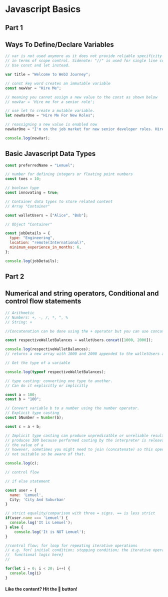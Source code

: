 # Javascript Basics

## Part 1

## Ways To Define/Declare Variables

```js filename="variables.js" {3} copy
// var is not used anymore as it does not provide reliable specificity
// in terms of scope control. Sidenote: "//" is used for single line comments
// Use const and let instead.

var title = "Welcome to Web3 Journey";

// const key word creates an immutable variable
const newVar = "Hire Me";

// meaning you cannot assign a new value to the const as shown below
// newVar = 'Hire me for a senior role';

// use let to create a mutable variable.
let newVarOne = "Hire Me For New Roles";

// reassigning a new value is enabled now
newVarOne = "I'm on the job market for new senior developer roles. Hire me now.";

console.log(newVar);
```

## Basic Javascript Data Types

```js filename="variables.js" {3} copy
const preferredName = "Lemuel";

// number for defining integers or floating point numbers
const toes = 10;

// boolean type
const innovating = true;

// Container data types to store related content
// Array "Container"

const walletUsers = ["Alice", "Bob"];

// Object "Container"

const jobDetails = {
  type: "Engineering",
  location: "remote(International)",
  minimum_experience_in_months: 6,
};

console.log(jobDetails);
```

## Part 2

## Numerical and string operators, Conditional and control flow statements

```js filename="basics_part-two.js" {3} copy
// Arithmetic
// Numbers: +, -, /, *, ^, %
// String: +

//Concatenation can be done using the + operator but you can use concat method

const respectiveWalletBalances = walletUsers.concat([1000, 2000]);

console.log(respectiveWalletBalances);
// returns a new array with 1000 and 2000 appended to the walletUsers array

// Get the type of a variable

console.log(typeof respectiveWalletBalances);

// type casting: converting one type to another.
// Can do it explicitly or implicitly

const a = 100;
const b = "100";

// Convert variable b to a number using the number operator.
// Explicit type casting
const bNumber = Number(b);

const c = a + b;

// Implicit type casting can produce unpredicatble or unreliable results
// produces 300 because performed casting by the interpreter is releavant to
// the value of a
// however, sometimes you might need to join (concatenate) so this operation is
// not suitable so be aware of that.

console.log(c);

// control flow

// if else statement

const user = {
  name: 'Lemuel',
  City; 'City And Suburban'
}

// strict equality/comparison with three = signs. == is less strict
if(user.name === 'Lemuel') {
  console.log('It is Lemuel');
} else {
    console.log('It is NOT Lemuel');
}

//control flow; for loop for repeating iterative operations
// e.g. for( initial condition; stopping condition; the iterative operation) {
//  functional logic here}
//

for(let i = 0; i < 20; i++) {
  console.log(i)
}
```

#### Like the content? Hit the 🫶 button!


<Counters />
